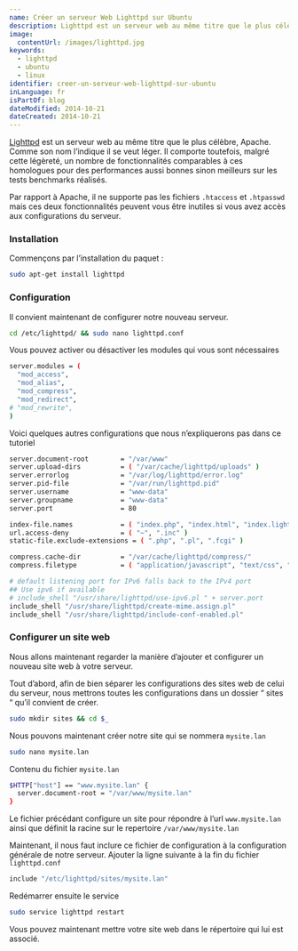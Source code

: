 ```yaml
---
name: Créer un serveur Web Lighttpd sur Ubuntu
description: Lighttpd est un serveur web au même titre que le plus célèbre, Apache. Comme son nom l’indique il se veut léger. Il comporte toutefois, malgré cette légèreté, un nombre de fonctionnalités comparables à ces homologues pour des performances aussi bonnes sinon meilleurs sur les tests benchmarks réalisés.
image:
  contentUrl: /images/lighttpd.jpg
keywords:
  - lighttpd
  - ubuntu
  - linux
identifier: creer-un-serveur-web-lighttpd-sur-ubuntu
inLanguage: fr
isPartOf: blog
dateModified: 2014-10-21
dateCreated: 2014-10-21
---
```


[Lighttpd](https://www.lighttpd.net/) est un serveur web au même titre que le plus célèbre, Apache. Comme son nom l’indique il se veut léger. Il comporte toutefois, malgré cette légèreté, un nombre de fonctionnalités comparables à ces homologues pour des performances aussi bonnes sinon meilleurs sur les tests benchmarks réalisés.

Par rapport à Apache, il ne supporte pas les fichiers `.htaccess` et `.htpasswd` mais ces deux fonctionnalités peuvent vous être inutiles si vous avez accès aux configurations du serveur.

### Installation

Commençons par l’installation du paquet :

```bash
sudo apt-get install lighttpd
```

### Configuration

Il convient maintenant de configurer notre nouveau serveur.

```bash
cd /etc/lighttpd/ && sudo nano lighttpd.conf
```

Vous pouvez activer ou désactiver les modules qui vous sont nécessaires

```bash
server.modules = (
  "mod_access",
  "mod_alias",
  "mod_compress",
  "mod_redirect",
# "mod_rewrite",
)
```

Voici quelques autres configurations que nous n’expliquerons pas dans ce tutoriel

```bash
server.document-root        = "/var/www"
server.upload-dirs          = ( "/var/cache/lighttpd/uploads" )
server.errorlog             = "/var/log/lighttpd/error.log"
server.pid-file             = "/var/run/lighttpd.pid"
server.username             = "www-data"
server.groupname            = "www-data"
server.port                 = 80

index-file.names            = ( "index.php", "index.html", "index.lighttpd.html" )
url.access-deny             = ( "~", ".inc" )
static-file.exclude-extensions = ( ".php", ".pl", ".fcgi" )

compress.cache-dir          = "/var/cache/lighttpd/compress/"
compress.filetype           = ( "application/javascript", "text/css", "text/html", "text/plain" )

# default listening port for IPv6 falls back to the IPv4 port
## Use ipv6 if available
# include_shell "/usr/share/lighttpd/use-ipv6.pl " + server.port
include_shell "/usr/share/lighttpd/create-mime.assign.pl"
include_shell "/usr/share/lighttpd/include-conf-enabled.pl"
```

### Configurer un site web

Nous allons maintenant regarder la manière d’ajouter et configurer un nouveau site web à votre serveur.

Tout d’abord, afin de bien séparer les configurations des sites web de celui du serveur, nous mettrons toutes les configurations dans un dossier “ sites “ qu’il convient de créer.

```bash
sudo mkdir sites && cd $_
```

Nous pouvons maintenant créer notre site qui se nommera `mysite.lan`

```bash
sudo nano mysite.lan
```

Contenu du fichier `mysite.lan`

```bash
$HTTP["host"] == "www.mysite.lan" {
  server.document-root = "/var/www/mysite.lan"
}
```

Le fichier précédant configure un site pour répondre à l’url `www.mysite.lan` ainsi que définit la racine sur le repertoire `/var/www/mysite.lan`

Maintenant, il nous faut inclure ce fichier de configuration à la configuration générale de notre serveur. Ajouter la ligne suivante à la fin du fichier `lighttpd.conf`

```bash
include "/etc/lighttpd/sites/mysite.lan"
```

Redémarrer ensuite le service

```bash
sudo service lighttpd restart
```

Vous pouvez maintenant mettre votre site web dans le répertoire qui lui est associé.
